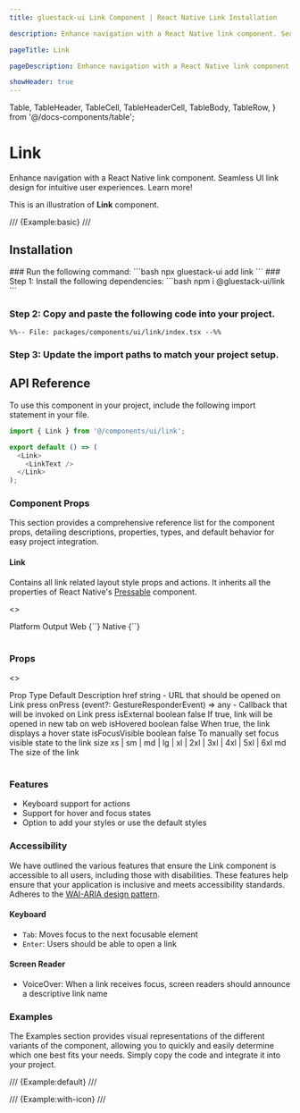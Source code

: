 ```yaml
---
title: gluestack-ui Link Component | React Native Link Installation

description: Enhance navigation with a React Native link component. Seamless UI link design for intuitive user experiences. Learn more!

pageTitle: Link

pageDescription: Enhance navigation with a React Native link component. Seamless UI link design for intuitive user experiences. Learn more!

showHeader: true
---
```


  Table,
  TableHeader,
  TableCell,
  TableHeaderCell,
  TableBody,
  TableRow,
} from '@/docs-components/table';

# Link

Enhance navigation with a React Native link component. Seamless UI link design for intuitive user experiences. Learn more!

This is an illustration of **Link** component.

/// {Example:basic} ///

## Installation

<Tabs>
<TabItem label="CLI">
### Run the following command:
  ```bash
  npx gluestack-ui add link
  ```
</TabItem>
<TabItem label="Manual">
### Step 1: Install the following dependencies:
```bash
npm i @gluestack-ui/link
```

### Step 2: Copy and paste the following code into your project.

```tsx
%%-- File: packages/components/ui/link/index.tsx --%%
```

### Step 3: Update the import paths to match your project setup.

</TabItem>
</Tabs>

## API Reference

To use this component in your project, include the following import statement in your file.

```ts
import { Link } from '@/components/ui/link';
```

```ts
export default () => (
  <Link>
    <LinkText />
  </Link>
);
```

### Component Props

This section provides a comprehensive reference list for the component props, detailing descriptions, properties, types, and default behavior for easy project integration.

#### Link

Contains all link related layout style props and actions.
It inherits all the properties of React Native's [Pressable](https://reactnative.dev/docs/pressable) component.

<>
  <Table>
    <TableHeader>
      <TableRow>
        <TableHeaderCell>Platform</TableHeaderCell>
        <TableHeaderCell>Output</TableHeaderCell>
      </TableRow>
    </TableHeader>
    <TableBody>
      <TableRow>
        <TableCell>
          <InlineCode>Web</InlineCode>
        </TableCell>
        <TableCell>{`<a />`}</TableCell>
      </TableRow>
      <TableRow>
        <TableCell>
          <InlineCode>Native</InlineCode>
        </TableCell>
        <TableCell>{`<Pressable />`}</TableCell>
      </TableRow>
    </TableBody>
  </Table>
</>

### Props

<>
  <Table>
    <TableHeader>
      <TableRow>
        <TableHeaderCell>Prop</TableHeaderCell>
        <TableHeaderCell>Type</TableHeaderCell>
        <TableHeaderCell>Default</TableHeaderCell>
        <TableHeaderCell>Description</TableHeaderCell>
      </TableRow>
    </TableHeader>
    <TableBody>
      <TableRow>
        <TableCell>
          <InlineCode>href</InlineCode>
        </TableCell>
        <TableCell>string</TableCell>
        <TableCell>-</TableCell>
        <TableCell>URL that should be opened on Link press</TableCell>
      </TableRow>
      <TableRow>
        <TableCell>
          <InlineCode>onPress</InlineCode>
        </TableCell>
        <TableCell>(event?: GestureResponderEvent) => any</TableCell>
        <TableCell>-</TableCell>
        <TableCell>Callback that will be invoked on Link press</TableCell>
      </TableRow>
      <TableRow>
        <TableCell>
          <InlineCode>isExternal</InlineCode>
        </TableCell>
        <TableCell>boolean</TableCell>
        <TableCell>false</TableCell>
        <TableCell>If true, link will be opened in new tab on web</TableCell>
      </TableRow>
      <TableRow>
        <TableCell>
          <InlineCode>isHovered</InlineCode>
        </TableCell>
        <TableCell>boolean</TableCell>
        <TableCell>false</TableCell>
        <TableCell>When true, the link displays a hover state</TableCell>
      </TableRow>
      <TableRow>
        <TableCell>
          <InlineCode>isFocusVisible</InlineCode>
        </TableCell>
        <TableCell>boolean</TableCell>
        <TableCell>false</TableCell>
        <TableCell>To manually set focus visible state to the link</TableCell>
      </TableRow>
      <TableRow>
        <TableCell>
          <InlineCode>size</InlineCode>
        </TableCell>
        <TableCell>
          xs | sm | md | lg | xl | 2xl | 3xl | 4xl | 5xl | 6xl
        </TableCell>
        <TableCell>md</TableCell>
        <TableCell>The size of the link</TableCell>
      </TableRow>
    </TableBody>
  </Table>
</>

### Features

- Keyboard support for actions
- Support for hover and focus states
- Option to add your styles or use the default styles

### Accessibility

We have outlined the various features that ensure the Link component is accessible to all users, including those with disabilities. These features help ensure that your application is inclusive and meets accessibility standards. Adheres to the [WAI-ARIA design pattern](https://www.w3.org/WAI/ARIA/apg/patterns/link/).

#### Keyboard

- `Tab`: Moves focus to the next focusable element
- `Enter`: Users should be able to open a link

#### Screen Reader

- VoiceOver: When a link receives focus, screen readers should announce a descriptive link name

### Examples

The Examples section provides visual representations of the different variants of the component, allowing you to quickly and easily determine which one best fits your needs. Simply copy the code and integrate it into your project.

/// {Example:default} ///

/// {Example:with-icon} ///
